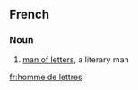 ==French==

===Noun===
{{head|fr|noun|head=[[homme]] de [[lettre]]s}}

# [[man of letters]], a literary man


[[fr:homme de lettres]]